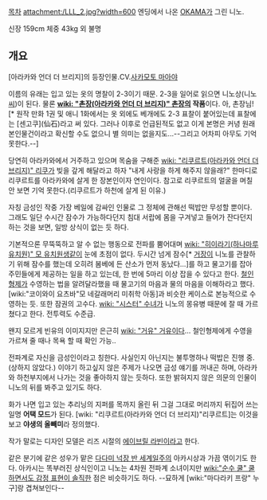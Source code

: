 [[목차]]
attachment:/LLL_2.jpg?width=600
엔딩에서 나온 [[OKAMA]]가 그린 니노.

신장 159cm
체중 43kg
외 불명

== 개요 ==
[아라카와 언더 더 브리지]의 등장인물.CV.[[사카모토 마아야]]

이름의 유래는 입고 있는 옷의 명찰이 2-3이기 때문. 2-3을 일어로 읽으면 니노상(니노 [[씨]])이 된다. 물론 '''[[wiki: "촌장(아라카와 언더 더 브리지)" 촌장]]의 작품'''이다. 아, 촌장님![* 원작 만화 1권 및 애니 1화에서는 옷 외에도 베개에도 2-3 표찰이 붙어있는데 표찰에는 [센고쿠](仙石)라고 써 있다. 그러나 이후로 언급된적도 없고 이게 본명은 커녕 원래 본인물건이라고 확신할 수도 없으니 별 의미는 없을지도...--그리고 어차피 아무도 기억못한다.--]

당연히 아라카와에서 거주하고 있으며 목숨을 구해준 [[wiki: "리쿠르트(아라카와 언더 더 브리지)" 리쿠]]가 빚을 갚게 해달라고 하자 "내게 사랑을 하게 해주지 않을래?" 한마디로 리쿠르트를 아라카와에 살게 한 장본인이자 연인이다. 참고로 리쿠르트의 얼굴을 며칠 안 보면 기억 못한다.(리쿠르트가 하천에 살게 된 이유.)

자칭 금성인 작중 가장 베일에 감싸인 인물로 그 정체에 관해선 떡밥만 무성할 뿐이다. 그래도 일단 수시간 잠수가 가능하다던지 침대 서랍에 몸을 구겨넣고 들어가 잔다던지 하는 것을 보면, 일방 상식이 없는 듯 하다.

기본적으론 무뚝뚝하고 알 수 없는 행동으로 전파를 뿜어대며 [[wiki: "히이라기(하나마루 유치원)" 모 유치원생]]같이 눈에 초점이 없다. 두시간 넘게 잠수[* [[거장]]이 니노를 관찰하기 위해 잠수를 했는데 오히려 봄베에 든 산소가 먼저 동났다...]를 하고 물고기를 잡아 주민들에게 제공하는 일을 하고 있는데, 한 번에 5마리 이상 잡을 수 있다고 한다. [[철인형제]]가 수영하는 법을 알려달라했을 때 물고기의 마음과 물의 마음을 이해하라고 했다. [wiki:"코이와이 요츠바"모 네갈래머리 미취학 아동]과 비슷한 케이스로 본능적으로 수영하는 듯. 또한 잠권의 고수다. [[wiki: "시스터" 수녀]]가 니노의 몽유병 때문에 잘 때 가르쳤다고 한다. 전투력도 수준급.

왠지 모르게 빈유의 이미지지만 은근히 [[wiki: "거유" 거유]]이다... 철인형제에게 수영을 가르쳐 줄 때나 목욕 할 때 확인 가능..

전파계로 자신을 금성인이라고 칭한다. 사실인지 아닌지는 불투명하나 떡밥은 진행 중. (상하지 않았다.) 이야기 하고싶지 않은 주제가 나오면 금성 얘기를 꺼내곤 하며, 아라카와 하천부지에서 나가는 것을 좋아하지 않는 듯하다. 또한 밝혀지지 않은 의문의 인물이 니노의 뒤를 봐주고 있기도 하다.

화가 나면 입고 있는 추리닝의 지퍼를 목까지 올린 뒤 그걸 그대로 머리까지 뒤집어 쓰는 일명 '''어택 모드'''가 된다. [wiki: "리쿠르트(아라카와 언더 더 브리지)"리쿠르트]는 이것을 보고 '''야생의 올빼미'''라 정의했다.

작가 말로는 디자인 모델은 리즈 시절의 [[에이브릴 라빈]]이라고 한다.

같은 분기에 같은 성우가 맡은 [[다다미 넉장 반 세계일주]]의 아카시상과 가끔 엮이기도 한다. 아카시는 똑부러진 상식인이고 니노는 4차원 전파계 소녀이지만 [[wiki:"순수 쿨" 쿨하면서도 감정 표현이 솔직한]] 점은 비슷하기도 하다. 
--묘하게 [wiki:"마다라키 프랑" 누구]랑 겹쳐보인다--
